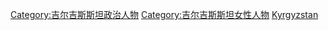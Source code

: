 [[Category:吉尔吉斯斯坦政治人物|Category:吉尔吉斯斯坦政治人物]]
[[Category:吉尔吉斯斯坦女性人物|Category:吉尔吉斯斯坦女性人物]]
[[Category:亚洲各国女性政治人物|Kyrgyzstan]]
